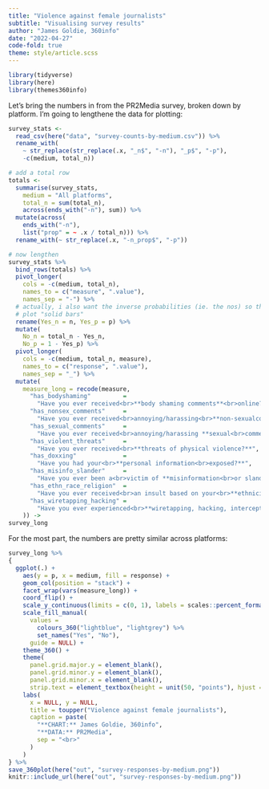```yaml
---
title: "Violence against female journalists"
subtitle: "Visualising survey results"
author: "James Goldie, 360info"
date: "2022-04-27"
code-fold: true
theme: style/article.scss
---
```


```r
library(tidyverse)
library(here)
library(themes360info)
```

Let's bring the numbers in from the PR2Media survey, broken down by platform. I'm going to lengthene the data for plotting:

```r
survey_stats <-
  read_csv(here("data", "survey-counts-by-medium.csv")) %>%
  rename_with(
    ~ str_replace(str_replace(.x, "_n$", "-n"), "_p$", "-p"),
    -c(medium, total_n))

# add a total row
totals <-
  summarise(survey_stats,
    medium = "All platforms",
    total_n = sum(total_n),
    across(ends_with("-n"), sum)) %>%
  mutate(across(
    ends_with("-n"),
    list("prop" = ~ .x / total_n))) %>%
  rename_with(~ str_replace(.x, "-n_prop$", "-p"))

# now lengthen
survey_stats %>% 
  bind_rows(totals) %>%
  pivot_longer(
    cols = -c(medium, total_n),
    names_to = c("measure", ".value"),
    names_sep = "-") %>%
  # actually, i also want the inverse probabilities (ie. the nos) so that we can
  # plot "solid bars"
  rename(Yes_n = n, Yes_p = p) %>%
  mutate(
    No_n = total_n - Yes_n,
    No_p = 1 - Yes_p) %>%
  pivot_longer(
    cols = -c(medium, total_n, measure),
    names_to = c("response", ".value"),
    names_sep = "_") %>%
  mutate(
    measure_long = recode(measure,
      "has_bodyshaming"         =
        "Have you ever received<br>**body shaming comments**<br>online?",
      "has_nonsex_comments"     =
        "Have you ever received<br>annoying/harassing<br>**non-sexualcomments?**",
      "has_sexual_comments"     =
        "Have you ever received<br>annoying/harassing **sexual<br>comments?**",
      "has_violent_threats"     =
        "Have you ever received<br>**threats of physical violence?**",
      "has_doxxing"             =
        "Have you had your<br>**personal information<br>exposed?**",
      "has_misinfo_slander"     =
        "Have you ever been a<br>victim of **misinformation<br>or slander?**",
      "has_ethn_race_religion"  =
        "Have you ever received<br>an insult based on your<br>**ethnicity/religion/race?**",
      "has_wiretapping_hacking" =
        "Have you ever experienced<br>**wiretapping, hacking, interception<br>or monitoring** of your communications?",
    )) ->
survey_long
```

For the most part, the numbers are pretty similar across platforms:

```r
survey_long %>%
{
  ggplot(.) +
    aes(y = p, x = medium, fill = response) +
    geom_col(position = "stack") +
    facet_wrap(vars(measure_long)) +
    coord_flip() +
    scale_y_continuous(limits = c(0, 1), labels = scales::percent_format()) +
    scale_fill_manual(
      values =
        colours_360("lightblue", "lightgrey") %>%
        set_names("Yes", "No"),
      guide = NULL) +
    theme_360() +
    theme(
      panel.grid.major.y = element_blank(),
      panel.grid.minor.y = element_blank(),
      panel.grid.minor.x = element_blank(),
      strip.text = element_textbox(height = unit(50, "points"), hjust = 0)) +
    labs(
      x = NULL, y = NULL,
      title = toupper("Violence against female journalists"),
      caption = paste(
        "**CHART:** James Goldie, 360info",
        "**DATA:** PR2Media",
        sep = "<br>"
      )
    )
} %>%
save_360plot(here("out", "survey-responses-by-medium.png"))
knitr::include_url(here("out", "survey-responses-by-medium.png"))
```